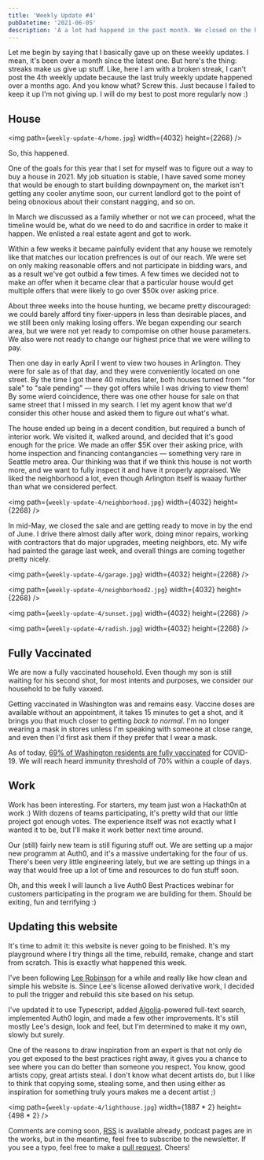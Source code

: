 ```yaml
---
title: 'Weekly Update #4'
pubDatetime: '2021-06-05'
description: 'A a lot had happend in the past month. We closed on the house, got fully vaccinated, I won a hackathon at work, and once again updated this website. '
---
```


Let me begin by saying that I basically gave up on these weekly updates. I mean, it's been over a month since the latest one. But here's the thing: streaks make us give up stuff. Like, here I am with a broken streak, I can't post the 4th weekly update because the last truly weekly update happened over a months ago. And you know what? Screw this. Just because I failed to keep it up I'm not giving up. I will do my best to post more regularly now :)

## House

<img path={`weekly-update-4/home.jpg`} width={4032} height={2268} />

So, this happened.

One of the goals for this year that I set for myself was to figure out a way to buy a house in 2021. My job situation is stable, I have saved some money that would be enough to start building downpayment on, the market isn't getting any cooler anytime soon, our current landlord got to the point of being obnoxious about their constant nagging, and so on.

In March we discussed as a family whether or not we can proceed, what the timeline would be, what do we need to do and sacrifice in order to make it happen. We enlisted a real estate agent and got to work.

Within a few weeks it became painfully evident that any house we remotely like that matches our location prefrences is out of our reach. We were set on only making reasonable offers and not participate in bidding wars, and as a result we've got outbid a few times. A few times we decided not to make an offer when it became clear that a particular house would get multiple offers that were likely to go over $50k over asking price.

About three weeks into the house hunting, we became pretty discouraged: we could barely afford tiny fixer-uppers in less than desirable places, and we still been only making losing offers. We began expending our search area, but we were not yet ready to compomise on other house parameters. We also were not ready to change our highest price that we were willing to pay.

Then one day in early April I went to view two houses in Arlington. They were for sale as of that day, and they were conveniently located on one street. By the time I got there 40 minutes later, both houses turned from "for sale" to "sale pending" — they got offers while I was driving to view them! By some wierd coincidence, there was one other house for sale on that same street that I missed in my search. I let my agent know that we'd consider this other house and asked them to figure out what's what.

The house ended up being in a decent condition, but required a bunch of interior work. We visited it, walked around, and decided that it's good enough for the price. We made an offer $5K over their asking price, with home inspection and financing contangancies — something very rare in Seattle metro area. Our thinking was that if we think this house is not worth more, and we want to fully inspect it and have it properly appraised. We liked the neighborhood a lot, even though Arlington itself is waaay further than what we considered perfect.

<img path={`weekly-update-4/neighborhood.jpg`} width={4032} height={2268} />

In mid-May, we closed the sale and are getting ready to move in by the end of June. I drive there almost daily after work, doing minor repairs, working with contractors that do major upgrades, meeting neighbors, etc. My wife had painted the garage last week, and overall things are coming together pretty nicely.

<img path={`weekly-update-4/garage.jpg`} width={4032} height={2268} />

<img path={`weekly-update-4/neighborhood2.jpg`} width={4032} height={2268} />

<img path={`weekly-update-4/sunset.jpg`} width={4032} height={2268} />

<img path={`weekly-update-4/radish.jpg`} width={4032} height={2268} />

## Fully Vaccinated

We are now a fully vaccinated household. Even though my son is still waiting for his second shot, for most intents and purposes, we consider our household to be fully vaxxed.

Getting vaccinated in Washington was and remains easy. Vaccine doses are available without an appointment, it takes 15 minutes to get a shot, and it brings you that much closer to getting _back to normal_. I'm no longer wearing a mask in stores unless I'm speaking with someone at close range, and even then I'd first ask them if they prefer that I wear a mask.

As of today, [69% of Washington residents are fully vaccinated](https://www.nytimes.com/interactive/2021/06/03/us/virus-vaccine-states.html) for COVID-19. We will reach heard immunity threshold of 70% within a couple of days.

## Work

Work has been interesting. For starters, my team just won a Hackath0n at work :) With dozens of teams participating, it's pretty wild that our little project got enough votes. The experience itself was not exactly what I wanted it to be, but I'll make it work better next time around.

Our (still) fairly new team is still figuring stuff out. We are setting up a major new programm at Auth0, and it's a massive undertaking for the four of us. There's been very little engineering lately, but we are setting up things in a way that would free up a lot of time and resources to do fun stuff soon.

Oh, and this week I will launch a live Auth0 Best Practices webinar for customers participating in the program we are building for them. Should be exiting, fun and terrifying :)

## Updating this website

It's time to admit it: this website is never going to be finished. It's my playground where I try things all the time, rebuild, remake, change and start from scratch. This is exactly what happened this week.

I've been following [Lee Robinson](https://leerob.io) for a while and really like how clean and simple his website is. Since Lee's license allowed derivative work, I decided to pull the trigger and rebuild this site based on his setup.

I've updated it to use Typescript, added [Algolia](https://algolia.com)-powered full-text search, implemented Auth0 login, and made a few other improvements. It's still mostly Lee's design, look and feel, but I'm determined to make it my own, slowly but surely.

One of the reasons to draw inspiration from an expert is that not only do you get exposed to the best practices right away, it gives you a chance to see where you can do better than someone you respect. You know, good artists copy, great artists steal. I don't know what decent artists do, but I like to think that copying some, stealing some, and then using either as inspiration for something truly yours makes me a decent artist ;)

<img
  path={`weekly-update-4/lighthouse.jpg`}
  width={1887 * 2}
  height={498 * 2}
/>

Comments are coming soon, [RSS](https://rosnovsky.us/feed.xml) is available already, podcast pages are in the works, but in the meantime, feel free to subscribe to the newsletter. If you see a typo, feel free to make a [pull request](https://github.com/rosnovsky/rosnovsky.us). Cheers!
